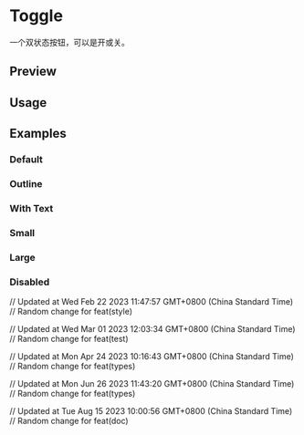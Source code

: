 

<Meta of={ToggleStories} />

<RadixPrimitiveDocsButton name='toggle' />

# Toggle

一个双状态按钮，可以是开或关。

## Preview

<Canvas of={ToggleStories.Default} />

<Controls />

## Usage



<Source code={importCode} language='ts' dark />
<Source code={usageCode} language='tsx' dark />

## Examples

### Default

<Canvas of={ToggleStories.Default} />

### Outline

<Canvas of={ToggleStories.Outline} />

### With Text

<Canvas of={ToggleStories.WithText} />

### Small

<Canvas of={ToggleStories.Small} />

### Large

<Canvas of={ToggleStories.Large} />

### Disabled

<Canvas of={ToggleStories.Disabled} />

// Updated at Wed Feb 22 2023 11:47:57 GMT+0800 (China Standard Time)
// Random change for feat(style)

// Updated at Wed Mar 01 2023 12:03:34 GMT+0800 (China Standard Time)
// Random change for feat(test)

// Updated at Mon Apr 24 2023 10:16:43 GMT+0800 (China Standard Time)
// Random change for feat(types)

// Updated at Mon Jun 26 2023 11:43:20 GMT+0800 (China Standard Time)
// Random change for feat(types)

// Updated at Tue Aug 15 2023 10:00:56 GMT+0800 (China Standard Time)
// Random change for feat(doc)
